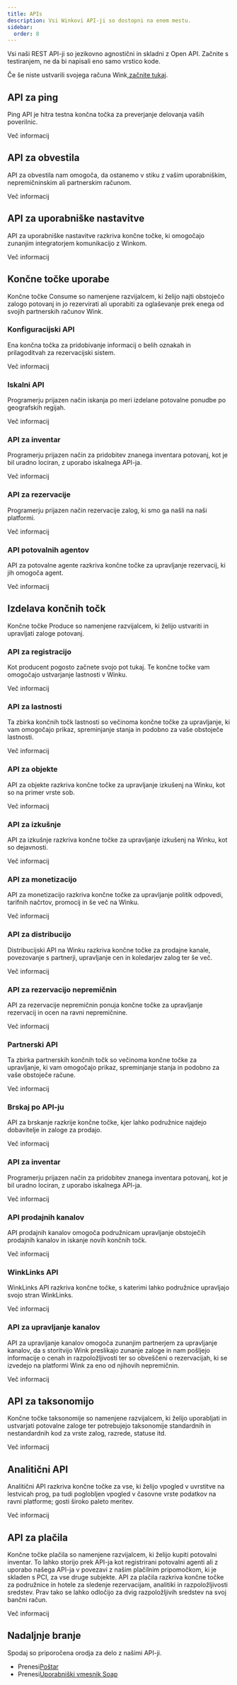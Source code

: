 ```yaml
---
title: APIs
description: Vsi Winkovi API-ji so dostopni na enem mestu.
sidebar:
  order: 8
---
```


Vsi naši REST API-ji so jezikovno agnostični in skladni z Open API. Začnite s testiranjem, ne da bi napisali eno samo vrstico kode.

Če še niste ustvarili svojega računa Wink,[začnite tukaj](/user/register).

## API za ping

Ping API je hitra testna končna točka za preverjanje delovanja vaših poverilnic.

<LinkButton href="https://docs.wink.travel/ping" variant="secondary" icon="external" target="_blank">
  Več informacij
</LinkButton>


## API za obvestila

API za obvestila nam omogoča, da ostanemo v stiku z vašim uporabniškim, nepremičninskim ali partnerskim računom.

<LinkButton href="https://docs.wink.travel/notifications" variant="secondary" icon="external" target="_blank">
  Več informacij
</LinkButton>


## API za uporabniške nastavitve

API za uporabniške nastavitve razkriva končne točke, ki omogočajo zunanjim integratorjem komunikacijo z Winkom.

<LinkButton href="https://docs.wink.travel/user-settings" variant="secondary" icon="external" target="_blank">
  Več informacij
</LinkButton>


## Končne točke uporabe

Končne točke Consume so namenjene razvijalcem, ki želijo najti obstoječo zalogo potovanj in jo rezervirati ali uporabiti za oglaševanje prek enega od svojih partnerskih računov Wink.

### Konfiguracijski API

Ena končna točka za pridobivanje informacij o belih oznakah in prilagoditvah za rezervacijski sistem.

<LinkButton href="https://docs.wink.travel/engine-client" variant="secondary" icon="external" target="_blank">
  Več informacij
</LinkButton>


### Iskalni API

Programerju prijazen način iskanja po meri izdelane potovalne ponudbe po geografskih regijah.

<LinkButton href="https://docs.wink.travel/lookup" variant="secondary" icon="external" target="_blank">
  Več informacij
</LinkButton>


### API za inventar

Programerju prijazen način za pridobitev znanega inventara potovanj, kot je bil uradno lociran, z uporabo iskalnega API-ja.

<LinkButton href="https://docs.wink.travel/inventory" variant="secondary" icon="external" target="_blank">
  Več informacij
</LinkButton>


### API za rezervacije

Programerju prijazen način rezervacije zalog, ki smo ga našli na naši platformi.

<LinkButton href="https://docs.wink.travel/booking" variant="secondary" icon="external" target="_blank">
  Več informacij
</LinkButton>


### API potovalnih agentov

API za potovalne agente razkriva končne točke za upravljanje rezervacij, ki jih omogoča agent.

<LinkButton href="https://docs.wink.travel/travel-agent" variant="secondary" icon="external" target="_blank">
  Več informacij
</LinkButton>


## Izdelava končnih točk

Končne točke Produce so namenjene razvijalcem, ki želijo ustvariti in upravljati zaloge potovanj.

### API za registracijo

Kot producent pogosto začnete svojo pot tukaj. Te končne točke vam omogočajo ustvarjanje lastnosti v Winku.

<LinkButton href="https://docs.wink.travel/extranet/property/register" variant="secondary" icon="external" target="_blank">
  Več informacij
</LinkButton>


### API za lastnosti

Ta zbirka končnih točk lastnosti so večinoma končne točke za upravljanje, ki vam omogočajo prikaz, spreminjanje stanja in podobno za vaše obstoječe lastnosti.

<LinkButton href="https://docs.wink.travel/extranet/property" variant="secondary" icon="external" target="_blank">
  Več informacij
</LinkButton>


### API za objekte

API za objekte razkriva končne točke za upravljanje izkušenj na Winku, kot so na primer vrste sob.

<LinkButton href="https://docs.wink.travel/extranet/facilities" variant="secondary" icon="external" target="_blank">
  Več informacij
</LinkButton>


### API za izkušnje

API za izkušnje razkriva končne točke za upravljanje izkušenj na Winku, kot so dejavnosti.

<LinkButton href="https://docs.wink.travel/extranet/experiences" variant="secondary" icon="external" target="_blank">
  Več informacij
</LinkButton>


### API za monetizacijo

API za monetizacijo razkriva končne točke za upravljanje politik odpovedi, tarifnih načrtov, promocij in še več na Winku.

<LinkButton href="https://docs.wink.travel/extranet/monetize" variant="secondary" icon="external" target="_blank">
  Več informacij
</LinkButton>


### API za distribucijo

Distribucijski API na Winku razkriva končne točke za prodajne kanale, povezovanje s partnerji, upravljanje cen in koledarjev zalog ter še več.

<LinkButton href="https://docs.wink.travel/extranet/distribution" variant="secondary" icon="external" target="_blank">
  Več informacij
</LinkButton>


### API za rezervacijo nepremičnin

API za rezervacije nepremičnin ponuja končne točke za upravljanje rezervacij in ocen na ravni nepremičnine.

<LinkButton href="https://docs.wink.travel/extranet/booking" variant="secondary" icon="external" target="_blank">
  Več informacij
</LinkButton>


### Partnerski API

Ta zbirka partnerskih končnih točk so večinoma končne točke za upravljanje, ki vam omogočajo prikaz, spreminjanje stanja in podobno za vaše obstoječe račune.

<LinkButton href="https://docs.wink.travel/affiliate" variant="secondary" icon="external" target="_blank">
  Več informacij
</LinkButton>


### Brskaj po API-ju

API za brskanje razkrije končne točke, kjer lahko podružnice najdejo dobavitelje in zaloge za prodajo.

<LinkButton href="https://docs.wink.travel/affiliate/browse" variant="secondary" icon="external" target="_blank">
  Več informacij
</LinkButton>


### API za inventar

Programerju prijazen način za pridobitev znanega inventara potovanj, kot je bil uradno lociran, z uporabo iskalnega API-ja.

<LinkButton href="https://docs.wink.travel/affiliate/inventory" variant="secondary" icon="external" target="_blank">
  Več informacij
</LinkButton>


### API prodajnih kanalov

API prodajnih kanalov omogoča podružnicam upravljanje obstoječih prodajnih kanalov in iskanje novih končnih točk.

<LinkButton href="https://docs.wink.travel/affiliate/sales-channel" variant="secondary" icon="external" target="_blank">
  Več informacij
</LinkButton>


### WinkLinks API

WinkLinks API razkriva končne točke, s katerimi lahko podružnice upravljajo svojo stran WinkLinks.

<LinkButton href="https://docs.wink.travel/affiliate/winklinks" variant="secondary" icon="external" target="_blank">
  Več informacij
</LinkButton>


### API za upravljanje kanalov

API za upravljanje kanalov omogoča zunanjim partnerjem za upravljanje kanalov, da s storitvijo Wink preslikajo zunanje zaloge in nam pošljejo informacije o cenah in razpoložljivosti ter so obveščeni o rezervacijah, ki se izvedejo na platformi Wink za eno od njihovih nepremičnin.

<LinkButton href="https://docs.wink.travel/channel-manager" variant="secondary" icon="external" target="_blank">
  Več informacij
</LinkButton>


## API za taksonomijo

Končne točke taksonomije so namenjene razvijalcem, ki želijo uporabljati in ustvarjati potovalne zaloge ter potrebujejo taksonomije standardnih in nestandardnih kod za vrste zalog, razrede, statuse itd.

<LinkButton href="https://docs.wink.travel/reference" variant="secondary" icon="external" target="_blank">
  Več informacij
</LinkButton>


## Analitični API

Analitični API razkriva končne točke za vse, ki želijo vpogled v uvrstitve na lestvicah prog, pa tudi poglobljen vpogled v časovne vrste podatkov na ravni platforme; gosti široko paleto meritev.

<LinkButton href="https://docs.wink.travel/analytics" variant="secondary" icon="external" target="_blank">
  Več informacij
</LinkButton>


## API za plačila

Končne točke plačila so namenjene razvijalcem, ki želijo kupiti potovalni inventar. To lahko storijo prek API-ja kot registrirani potovalni agenti ali z uporabo našega API-ja v povezavi z našim plačilnim pripomočkom, ki je skladen s PCI, za vse druge subjekte.
API za plačila razkriva končne točke za podružnice in hotele za sledenje rezervacijam, analitiki in razpoložljivosti sredstev. Prav tako se lahko odločijo za dvig razpoložljivih sredstev na svoj bančni račun.

<LinkButton href="https://docs.wink.travel/payment" variant="secondary" icon="external" target="_blank">
  Več informacij
</LinkButton>


## Nadaljnje branje

Spodaj so priporočena orodja za delo z našimi API-ji.

* Prenesi[Poštar](https://www.postman.com)
* Prenesi[Uporabniški vmesnik Soap](https://www.soapui.org)


